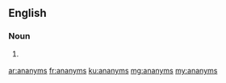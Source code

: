 ==English==

===Noun===
{{head|en|noun plural form}}

# {{label|en|obsolete}} {{plural of|ananym|lang=en}}

[[ar:ananyms]]
[[fr:ananyms]]
[[ku:ananyms]]
[[mg:ananyms]]
[[my:ananyms]]